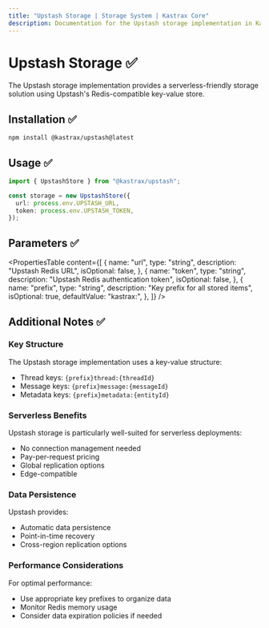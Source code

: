 ```yaml
---
title: "Upstash Storage | Storage System | Kastrax Core"
description: Documentation for the Upstash storage implementation in Kastrax.
---
```


# Upstash Storage ✅

The Upstash storage implementation provides a serverless-friendly storage solution using Upstash's Redis-compatible key-value store.

## Installation ✅

```bash copy
npm install @kastrax/upstash@latest
```

## Usage ✅

```typescript copy showLineNumbers
import { UpstashStore } from "@kastrax/upstash";

const storage = new UpstashStore({
  url: process.env.UPSTASH_URL,
  token: process.env.UPSTASH_TOKEN,
});
```

## Parameters ✅

<PropertiesTable
  content={[
    {
      name: "url",
      type: "string",
      description: "Upstash Redis URL",
      isOptional: false,
    },
    {
      name: "token",
      type: "string",
      description: "Upstash Redis authentication token",
      isOptional: false,
    },
    {
      name: "prefix",
      type: "string",
      description: "Key prefix for all stored items",
      isOptional: true,
      defaultValue: "kastrax:",
    },
  ]}
/>

## Additional Notes ✅

### Key Structure

The Upstash storage implementation uses a key-value structure:

- Thread keys: `{prefix}thread:{threadId}`
- Message keys: `{prefix}message:{messageId}`
- Metadata keys: `{prefix}metadata:{entityId}`

### Serverless Benefits

Upstash storage is particularly well-suited for serverless deployments:

- No connection management needed
- Pay-per-request pricing
- Global replication options
- Edge-compatible

### Data Persistence

Upstash provides:

- Automatic data persistence
- Point-in-time recovery
- Cross-region replication options

### Performance Considerations

For optimal performance:

- Use appropriate key prefixes to organize data
- Monitor Redis memory usage
- Consider data expiration policies if needed
